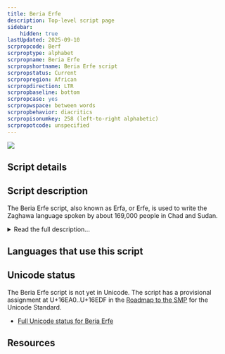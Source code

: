 ```yaml
---
title: Beria Erfe
description: Top-level script page
sidebar:
    hidden: true
lastUpdated: 2025-09-10
scrpropcode: Berf
scrproptype: alphabet
scrpropname: Beria Erfe
scrpropshortname: Beria Erfe script
scrpropstatus: Current
scrpropregion: African
scrpropdirection: LTR
scrpropbaseline: bottom
scrpropcase: yes
scrpropwspace: between words
scrpropbehavior: diacritics
scrpropisonumkey: 258 (left-to-right alphabetic)
scrpropotcode: unspecified
---
```



![](../images/berf-sample.png)

## Script details

<ScriptDetails />

## Script description

The Beria Erfe script, also known as Erfa, or Erfe, is used to write the Zaghawa language spoken by about 169,000 people in Chad and Sudan.

<details>
<summary>Read the full description...</summary>It was created in the 1950s when Adam Tajir, a schoolteacher, noted that the language was failing to spread and was in fact being replaced by Arabic, which he attributed to the lack of a Zaghawa writing system. The script was originally based on the cattle brands different clans used by way of identification. This alphabet comprised 40 characters, representing more sounds than exist in the Zaghawa inventory, as Tajir had based the character set on the Arabic language, rather than the language for which it was intended. Tajir published his proposed characters in a daily Arabic-language newspaper, and also produced texts of poetry, proverbs and short stories using the script in an attempt to propagate it. In 2000 Tajir's script was modified by Siddick Adam Issa to better represent Zaghawa phonology. Issa's modified version has received greater acceptance, and is in more common use today.

The Beria Erfe script marks stress and not tone, although transcriptions tend to mark tone but not stress. ±ATR, representing contrasting positions of the root of the tongue and of the larynx during pronunciation of vowels, is also marked.
</details>

## Languages that use this script

<WsList script='Berf' wsMax='5' />

## Unicode status

The Beria Erfe script is not yet in Unicode. The script has a provisional assignment at U+16EA0..U+16EDF in the [Roadmap to the SMP](http://www.unicode.org/roadmaps/smp/) for the Unicode Standard.

- [Full Unicode status for Beria Erfe](/scrlang/unicode/berf-unicode)



## Resources

<ScriptResources detailSummary='seemore' />

